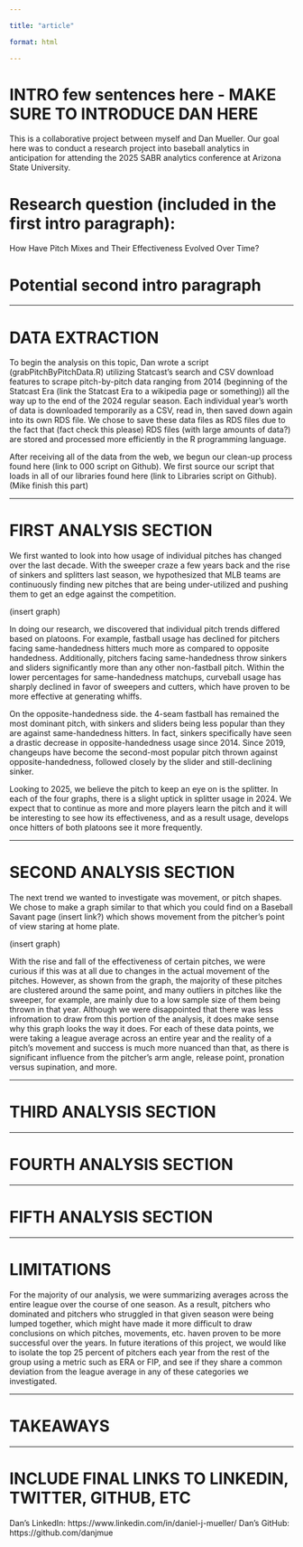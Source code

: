 ```yaml
---

title: "article"

format: html

---
```






# INTRO few sentences here - MAKE SURE TO INTRODUCE DAN HERE

This is a collaborative project between myself and Dan Mueller. Our goal here was to conduct a research project into baseball analytics in anticipation for attending the 2025 SABR analytics conference at Arizona State University.

# Research question (included in the first intro paragraph):

How Have Pitch Mixes and Their Effectiveness Evolved Over Time?

# Potential second intro paragraph

---

# DATA EXTRACTION

To begin the analysis on this topic, Dan wrote a script (grabPitchByPitchData.R) utilizing Statcast's search and CSV download features to scrape pitch-by-pitch data ranging from 2014 (beginning of the Statcast Era (link the Statcast Era to a wikipedia page or something)) all the way up to the end of the 2024 regular season. Each individual year's worth of data is downloaded temporarily as a CSV, read in, then saved down again into its own RDS file. We chose to save these data files as RDS files due to the fact that (fact check this please) RDS files (with large amounts of data?) are stored and processed more efficiently in the R programming language.

After receiving all of the data from the web, we begun our clean-up process found here (link to 000 script on Github). We first source our script that loads in all of our libraries found here (link to Libraries script on Github). (Mike finish this part)

---

# FIRST ANALYSIS SECTION

We first wanted to look into how usage of individual pitches has changed over the last decade. With the sweeper craze a few years back and the rise of sinkers and splitters last season, we hypothesized that MLB teams are continuously finding new pitches that are being under-utilized and pushing them to get an edge against the competition.

(insert graph)

In doing our research, we discovered that individual pitch trends differed based on platoons. For example, fastball usage has declined for pitchers facing same-handedness hitters much more as compared to opposite handedness. Additionally, pitchers facing same-handedness throw sinkers and sliders significantly more than any other non-fastball pitch. Within the lower percentages for same-handedness matchups, curveball usage has sharply declined in favor of sweepers and cutters, which have proven to be more effective at generating whiffs.

On the opposite-handedness side. the 4-seam fastball has remained the most dominant pitch, with sinkers and sliders being less popular than they are against same-handedness hitters. In fact, sinkers specifically have seen a drastic decrease in opposite-handedness usage since 2014. Since 2019, changeups have become the second-most popular pitch thrown against opposite-handedness, followed closely by the slider and still-declining sinker.

Looking to 2025, we believe the pitch to keep an eye on is the splitter. In each of the four graphs, there is a slight uptick in splitter usage in 2024. We expect that to continue as more and more players learn the pitch and it will be interesting to see how its effectiveness, and as a result usage, develops once hitters of both platoons see it more frequently.

---

# SECOND ANALYSIS SECTION

The next trend we wanted to investigate was movement, or pitch shapes. We chose to make a graph similar to that which you could find on a Baseball Savant page (insert link?) which shows movement from the pitcher's point of view staring at home plate.

(insert graph)

With the rise and fall of the effectiveness of certain pitches, we were curious if this was at all due to changes in the actual movement of the pitches. However, as shown from the graph, the majority of these pitches are clustered around the same point, and many outliers in pitches like the sweeper, for example, are mainly due to a low sample size of them being thrown in that year. Although we were disappointed that there was less infromation to draw from this portion of the analysis, it does make sense why this graph looks the way it does. For each of these data points, we were taking a league average across an entire year and the reality of a pitch's movement and success is much more nuanced than that, as there is significant influence from the pitcher's arm angle, release point, pronation versus supination, and more.

---

# THIRD ANALYSIS SECTION

---

# FOURTH ANALYSIS SECTION

---

# FIFTH ANALYSIS SECTION

---

# LIMITATIONS

For the majority of our analysis, we were summarizing averages across the entire league over the course of one season. As a result, pitchers who dominated and pitchers who struggled in that given season were being lumped together, which might have made it more difficult to draw conclusions on which pitches, movements, etc. haven proven to be more successful over the years. In future iterations of this project, we would like to isolate the top 25 percent of pitchers each year from the rest of the group using a metric such as ERA or FIP, and see if they share a common deviation from the league average in any of these categories we investigated.

---

# TAKEAWAYS

---

# INCLUDE FINAL LINKS TO LINKEDIN, TWITTER, GITHUB, ETC

Dan's LinkedIn: https://www.linkedin.com/in/daniel-j-mueller/
Dan's GitHub: https://github.com/danjmue


